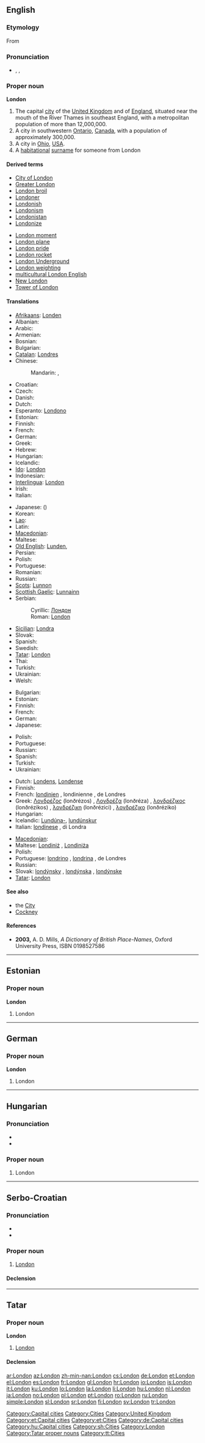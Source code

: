 {{wikipedia}}
==English==
{{rank|wild|front|France|577|London|save|length|play}}

===Etymology===
From {{etyl|la}} {{term|Londinium|Londīnium}}

===Pronunciation===
* {{enPR|lŭn'dən}}, {{IPA|/ˈlʌn.dən/}}, {{SAMPA|/"lVn.d@n/}}
*: {{audio|En-uk-London.ogg|Audio (UK)}}
*: {{rhymes|ʌndən}}

===Proper noun===
'''London'''

# The capital [[city]] of the [[United Kingdom]] and of [[England]], situated near the mouth of the River Thames in southeast England, with a metropolitan population of more than 12,000,000.
# A city in southwestern [[Ontario]], [[Canada]], with a population of approximately 300,000.
# A city in [[Ohio]], [[USA]].
# A [[habitational]] [[surname]] for someone from London

====Derived terms====
{{der-top}}
* [[City of London]]
* [[Greater London]]
* [[London broil]]
* [[Londoner]]
* [[Londonish]]
* [[Londonism]]
* [[Londonistan]]
* [[Londonize]]
{{der-mid}}
* [[London moment]]
* [[London plane]]
* [[London pride]]
* [[London rocket]]
* [[London Underground]]
* [[London weighting]]
* [[multicultural London English]]
* [[New London]]
* [[Tower of London]]
{{der-bottom}}

====Translations====
{{trans-top|in the United Kingdom}}
* [[Afrikaans]]: [[Londen]]
* Albanian: {{t|sq|Londër|xs=Albanian}}
* Arabic: {{t+|ar|لندن|m|tr=lándan}}
* Armenian: {{t-|hy|Լոնդոն|tr=London}}
* Bosnian: {{t-|bs|London|m}}
* Bulgarian: {{t-|bg|Лондон|m|tr=Lóndon}}
* [[Catalan]]: [[Londres#Catalan|Londres]]
* Chinese:
*: Mandarin: {{t-|cmn|倫敦|sc=Hani}},  {{t-|cmn|伦敦|tr=Lúndūn|sc=Hani}}
* Croatian: {{t+|hr|London}}
* Czech: {{t+|cs|Londýn|m}}
* Danish: {{t-|da|London}}
* Dutch: {{t+|nl|Londen|n}}
* Esperanto: [[Londono]]
* Estonian: {{t+|et|London}}
* Finnish: {{t+|fi|Lontoo}}
* French: {{t+|fr|Londres}}
* German: {{t+|de|London}}
* Greek: {{t+|el|Λονδίνο|n|tr=lonðíno}}
* Hebrew: {{t|he|לונדון|tr=lóndon}}
* Hungarian: {{t+|hu|London}}
* Icelandic: {{t+|is|Lundúnir|f|p}}
* [[Ido]]: [[London#Ido|London]]
* Indonesian: {{t-|id|London|xs=Indonesian}}
* [[Interlingua]]: [[London#Interlingua|London]]
* Irish: {{t+|ga|Londain|f|xs=Irish}}
* Italian: {{t+|it|Londra|f}}
{{trans-mid}}
* Japanese: {{t+|ja|ロンドン|tr=Rondon}} ({{t-|ja|倫敦}})
* Korean: {{t+|ko|런던|tr=Reondeon|sc=Hang}}
* [[Lao]]: {{t-|lo|ລອນດອນ|tr=löön-döön|sc=Laoo|xs=Lao}}
* Latin: {{t+|la|Londinium}}
* [[Macedonian]]: {{t-|mk|Лондон|m|tr=Lóndon}}
* Maltese: {{t-|mt|Londra|xs=Maltese}}
* [[Old English]]: [[Lunden]], {{t|ang|Lundenne|xs=Old English}}
* Persian: {{t-|fa|لندن|tr=landan|xs=Persian}}
* Polish: {{t+|pl|Londyn|m}}
* Portuguese: {{t-|pt|Londres|f}}
* Romanian: {{t+|ro|Londra|f}}
* Russian: {{t+|ru|Лондон|m|tr=Lóndon}}
* [[Scots]]: [[Lunnon]]
* [[Scottish Gaelic]]: [[Lunnainn]]
* Serbian:
*: Cyrillic: [[Лондон#Serbian|Лондон]] {{m}}
*: Roman: [[London#Serbian|London]] {{m}}
* [[Sicilian]]: [[Londra#Sicilian|Londra]] {{f}}
* Slovak: {{t-|sk|Londýn|m}}
* Spanish: {{t+|es|Londres|m}}
* Swedish: {{t+|sv|London}}
* [[Tatar]]: [[London#Tatar|London]]
* Thai: {{t|th|กรุงลอนดอน|tr=grung-lon-don}}
* Turkish: {{t+|tr|Londra}}
* Ukrainian: {{t-|uk|Лондон|tr=Lóndon|xs=Ukrainian}}
* Welsh: {{t-|cy|Llundain|f|xs=Welsh}}
{{trans-bottom}}

{{trans-top|in Canada}}
<!--Note: some languages have different names for London in Canada and London in the UK: be sure to distinguish between the two when contributing to the table below-->
* Bulgarian: {{t-|bg|Лондон|m|tr=Lóndon}}
* Estonian: {{t+|et|London}}
* Finnish: {{t+|fi|London}}
* French: {{t+|fr|London}}
* German: {{t+|de|London}}
* Japanese: {{t+|ja|ロンドン|tr=Rondon}}
{{trans-mid}}
* Polish: {{t+|pl|London}}
* Portuguese: {{t+|pt|London}}
* Russian: {{t+|ru|Лондон|m|tr=Lóndon}}
* Spanish: {{t+|es|London}}
* Turkish: {{t+|tr|London}}
* Ukrainian: {{t-|uk|Лондон|m|tr=Lóndon|xs=Ukrainian}}
{{trans-bottom}}

{{trans-top|of, from or pertaining to London in the UK}}
* Dutch: [[Londens]], [[Londense]]
* Finnish: {{t+|fi|lontoolainen}}
* French: [[londinien]] {{m}}, londinienne {{f}}, de Londres
* Greek: [[Λονδρέζος]] (lonðrézos) {{m}}, [[Λονδρέζα]] (lonðréza) {{f}}, [[λονδρέζικος]] (lonðrézikos) {{m}}, [[λονδρέζικη]] (lonðrézici) {{f}}, [[λονδρέζικο]] (lonðréziko) {{n}}
* Hungarian: {{t|hu|londoni}}
* Icelandic: [[Lundúnir|Lundúna-]], [[lundúnskur]]
* Italian: [[londinese]] {{m|f}}, di Londra
{{trans-mid}}
* [[Macedonian]]: {{t-|mk|лондонски|m|tr=lóndonski}}
* Maltese: [[Londiniż]] {{m}}, [[Londiniża]] {{f}}
* Polish: {{t+|pl|londyński|m}}
* Portuguese: [[londrino]] {{m}}, [[londrina]] {{f}}, de Londres
* Russian: {{t+|ru|лондонский|tr=lóndonskij}}
* Slovak: [[londýnsky]] {{m}}, [[londýnska]] {{f}}, [[londýnske]] {{n}}
* [[Tatar]]: [[London#Tatar|London]]
{{trans-bottom}}

====See also====
* the [[City]]
* [[Cockney]]

====References====
* '''2003,''' A. D. Mills, ''A Dictionary of British Place-Names'', Oxford University Press, ISBN 0198527586

[[Category:Capital cities]]
[[Category:Cities]]
[[Category:United Kingdom]]

----

==Estonian==

===Proper noun===
'''London'''

# London

[[Category:et:Capital cities]]
[[Category:et:Cities]]

----

==German==

===Proper noun===
'''London'''

# London

[[Category:de:Capital cities]]

----

==Hungarian==

===Pronunciation===
* {{IPA|/ˈlondon/|lang=hu}}
* {{hyphenation|Lon|don}}

===Proper noun===
{{infl|hu|proper noun}}

# London

[[Category:hu:Capital cities]]

----

==Serbo-Croatian==

===Pronunciation===
* {{IPA|/lǒndoːn/|lang=sh}}
* {{hyphenation|Lon|don}}

===Proper noun===
{{sh-proper-noun|g=m|head=Lòndōn|r|Лондон|Ло̀ндо̄н}}

# [[#English|London]]

====Declension====
{{sh-decl-noun-unc
|Lòndōn
|Londóna
|Londonu
|London
|Londone
|Londonu
|Londonom
}}

[[Category:sh:Cities]]

----

==Tatar==

===Proper noun===
'''London'''

# [[London#english|London]]

====Declension====
{{tt-latin-noun|nıñ|ga|nı|da|dan}}

[[Category:London]]
[[Category:Tatar proper nouns]]
[[Category:tt:Cities]]

[[ar:London]]
[[az:London]]
[[zh-min-nan:London]]
[[cs:London]]
[[de:London]]
[[et:London]]
[[el:London]]
[[es:London]]
[[fr:London]]
[[gl:London]]
[[hr:London]]
[[io:London]]
[[is:London]]
[[it:London]]
[[ku:London]]
[[lo:London]]
[[la:London]]
[[li:London]]
[[hu:London]]
[[nl:London]]
[[ja:London]]
[[no:London]]
[[pl:London]]
[[pt:London]]
[[ro:London]]
[[ru:London]]
[[simple:London]]
[[sl:London]]
[[sr:London]]
[[fi:London]]
[[sv:London]]
[[tr:London]]